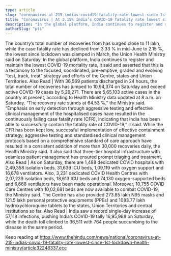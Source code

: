 ```yaml
---
type: article
slug: "coronavirus-at-215-indias-covid19-fatality-rate-lowest-since-1st-lockdown-health-ministry"
title: "Coronavirus | At 2.15% India’s COVID-19 fatality rate lowest since 1st lockdown: Health Ministry"
description: "In the global platform, India continues to register and maintain the lowest COVID-19 mortality rate, the Ministry said."
authorSlug: "pti"
---
```


The country’s total number of recoveries from 
 has surged close to 11 lakh, while the case fatality rate has declined from 3.33 % in mid-June to 2.15 %, the lowest since lockdown was clamped in March, the Union Health Ministry said on Saturday.
In the global platform, India continues to register and maintain the lowest COVID-19 mortality rate, it said and asserted that this is a testimony to the focused, coordinated, pre-emptive, graded and evolving “test, track, treat” strategy and efforts of the Centre, states and Union Territories.
Also Read | 
With 36,569 patients discharged in 24 hours, the total number of recoveries has jumped to 10,94,374 on Saturday and exceed active COVID-19 cases by 5,29,271. There are 5,65,103 active cases in the country at present, according to Health Ministry data updated at 8 a.m. on Saturday.
 “The recovery rate stands at 64.53 %,” the Ministry said.
 “Emphasis on early detection through aggressive testing and effective clinical management of the hospitalised cases have resulted in the continuously falling case fatality rate (CFR), indicating that India has been able to successfully contain the fatality rate of COVID-19,” it said.
 While the CFR has been kept low, successful implementation of effective containment strategy, aggressive testing and standardised clinical management protocols based on a comprehensive standard of care approach have resulted in a consistent addition of more than 30,000 recoveries daily, the Health Ministry said.
 It also said that three-tier hospital infrastructure with seamless patient management has ensured prompt triaging and treatment.
Also Read | 
 As on Saturday, there are 1,488 dedicated COVID hospitals with 2,49,358 isolation beds, 31,639 ICU beds, 1,09,119 with oxygen support and 16,678 ventilators. 
Also, 3,231 dedicated COVID Health Centres with 2,07,239 isolation beds, 18,613 ICU beds and 74,130 oxygen-supported beds and 6,668 ventilators have been made operational. Moreover, 10,755 COVID Care Centres with 10,02,681 beds are now available to combat COVID-19, the Ministry said.
 The Centre has also provided 273.85 lakh N95 masks and 121.5 lakh personal protective equipments (PPEs) and 1083.77 lakh hydroxychloroquine tablets to the states, Union Territories and central institutions so far.
Also Read | 
 India saw a record single-day increase of 57,118 infections, pushing India’s COVID-19 tally 16,95,988 on Saturday, while the death toll climbed to 36,511 with 764 people succumbing to the disease in the same period.

Keep reading at https://www.thehindu.com/news/national/coronavirus-at-215-indias-covid-19-fatality-rate-lowest-since-1st-lockdown-health-ministry/article32248337.ece
